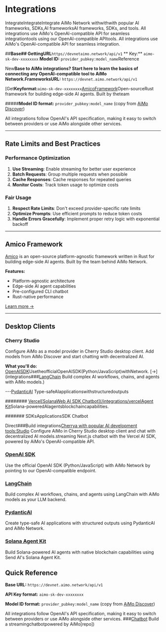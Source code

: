 # Integrations

IntegrateIntegrateIntegrate AiMo Network withwithwith popular AI frameworks, SDKs,AI frameworksAI frameworks, SDKs, and tools. All integrations use AiMo's OpenAI-compatible API for seamless integrationtools using our OpenAI-compatible APItools. All integrations use AiMo's OpenAI-compatible API for seamless integration.

##**Base## GettingURL**`https//devnetaimo.network/api/v1`
** Key:** `aimo-sk-dev-xxxxxxxx`
**Model ID:** `provider_pubkey:model_name`Reference

New**Base to AiMo integrations? Start here to learn the basics of connecting any OpenAI-compatible tool to AiMo Network.FrameworksURL:** `https://devnet.aimo.network/api/v1`

[Get**Keyformat:**`aimo-sk-dev-xxxxxxxx`[AmicoFramework](/integrations/amico-framework)Open-sourceRust framework for building edge-side AI agents. Built by theteam

#####**Model ID format:** `provider_pubkey:model_name` (copy from [AiMo Discover](https://aimo.network/discover))

All integrations follow OpenAI's API specification, making it easy to switch between providers or use AiMo alongside other services.

---

## Rate Limits and Best Practices

### Performance Optimization

1. **Use Streaming**: Enable streaming for better user experience
2. **Batch Requests**: Group multiple requests when possible
3. **Cache Responses**: Cache responses for repeated queries
4. **Monitor Costs**: Track token usage to optimize costs

### Fair Usage

1. **Respect Rate Limits**: Don't exceed provider-specific rate limits
2. **Optimize Prompts**: Use efficient prompts to reduce token costs
3. **Handle Errors Gracefully**: Implement proper retry logic with exponential backoff

---

## Amico Framework

[Amico](https://amico.dev) is an open-source platform-agnostic framework written in Rust for building edge-side AI agents. Built by the team behind AiMo Network.

**Features:**
- Platform-agnostic architecture
- Edge-side AI agent capabilities
- Pre-configured CLI chatbot
- Rust-native performance

[Learn more →](/integrations/amico-framework)

---

## Desktop Clients

### Cherry Studio

Configure AiMo as a model provider in Cherry Studio desktop client. Add models from AiMo Discover and start chatting with decentralized AI.

**What you'll do:**
[OpenAISDK](/integrations/openaisdk)UsetheofficialOpenAISDK(Python/JavaScript)withNetwork.
[→](integrations###[LangChain](integrationslangchain)
Build complex AI workflows, chains, and agents with AiMo models.)

---[PydanticAI](/integrations/pydanticai)
Type-safeAIapplicationswithstructuredoutputs

######## [Vercel[SolanaWeb AI SDK Chatbot](/integrations/vercelAgent Kit](/integrations/solanaApplicationsagentkit)Solana-poweredAIagentsblockchaincapabilities.

####### SDKsApplicationsSDK Chatbot

Direct###Build integrations[Cherrya with popular AI development tools:Studio](/integrations/cherry-studio)
Configure AiMo in Cherry Studio desktop client and chat with decentralized AI models.streaming Next.js chatbot with the Vercel AI SDK, powered by AiMo's OpenAI-compatible API.

### [OpenAI SDK](/integrations/openai-sdk)
Use the official OpenAI SDK (Python/JavaScript) with AiMo Network by pointing to our OpenAI-compatible endpoint.

### [LangChain](/integrations/langchain)
Build complex AI workflows, chains, and agents using LangChain with AiMo models as your LLM backend.

### [PydanticAI](/integrations/pydantic-ai)
Create type-safe AI applications with structured outputs using PydanticAI and AiMo Network.

### [Solana Agent Kit](/integrations/solana-agent-kit)
Build Solana-powered AI agents with native blockchain capabilities using Send AI's Solana Agent Kit.

## Quick Reference

**Base URL:** `https://devnet.aimo.network/api/v1`

**API Key format:** `aimo-sk-dev-xxxxxxxx`

**Model ID format:** `provider_pubkey:model_name` (copy from [AiMo Discover](https://aimo.network/discover))

All integrations follow OpenAI's API specification, making it easy to switch between providers or use AiMo alongside other services.
###[Chatbot](/integrations/chatbot)
Build a streamingchatbotpowered by AiMo[repo])
